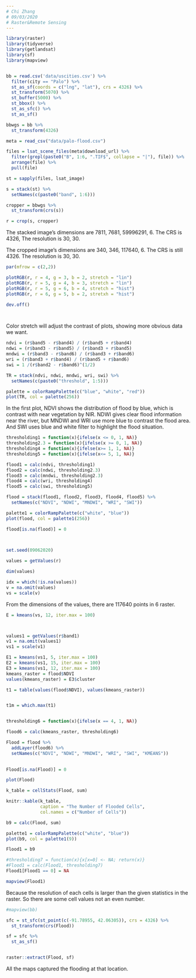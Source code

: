 ```yaml
---
# Chi Zhang
# 09/03/2020
# Raster&Remote Sensing
---
```



```r
library(raster)
library(tidyverse)
library(getlandsat)
library(sf)
library(mapview)


bb = read.csv('data/uscities.csv') %>%
  filter(city == "Palo") %>%
  st_as_sf(coords = c("lng", "lat"), crs = 4326) %>%
  st_transform(5070) %>%
  st_buffer(5000) %>%
  st_bbox() %>%
  st_as_sfc() %>%
  st_as_sf()

bbwgs = bb %>%
  st_transform(4326)

meta = read_csv("data/palo-flood.csv")

files = lsat_scene_files(meta$download_url) %>%
  filter(grepl(paste0("B", 1:6, ".TIF$", collapse = "|"), file)) %>%
  arrange(file) %>%
  pull(file)

st = sapply(files, lsat_image)

s = stack(st) %>%
  setNames(c(paste0("band", 1:6)))

cropper = bbwgs %>%
  st_transform(crs(s))

r = crop(s, cropper)


```
The stacked image's dimensions are 7811, 7681, 59996291, 6. The CRS is 4326, The resolution is 30, 30.

The cropped image's dimensions are 340, 346, 117640, 6. The CRS is still 4326. The resolution is 30, 30.


```r
par(mfrow = c(2,2))

plotRGB(r, r = 4, g = 3, b = 2, stretch = "lin")
plotRGB(r, r = 5, g = 4, b = 3, stretch = "lin")
plotRGB(r, r = 5, g = 6, b = 4, stretch = "hist")
plotRGB(r, r = 6, g = 5, b = 2, stretxh = "hist")

dev.off()




```

Color stretch will adjust the contrast of plots, showing more obvious data we want.

```r
ndvi = (r$band5 - r$band4) / (r$band5 + r$band4)
ndwi = (r$band3 - r$band5) / (r$band3 + r$band5)
mndwi = (r$band3 - r$band6) / (r$band3 + r$band6)
wri = (r$band3 + r$band4) / (r$band5 + r$band6)
swi = 1 /(r$band2 - r$band6)^(1/2)

TR = stack(ndvi, ndwi, mndwi, wri, swi) %>%
  setNames(c(paste0("threshold", 1:5)))

palette = colorRampPalette(c("blue", "white", "red"))
plot(TR, col = palette(256))

```

In the first plot, NDVI shows the distribution of flood by blue, which is contrast with near vegetation by NIR. NDWI gives clear flood information near the river, but MNDWI and WRI use more blue to contrast the flood area. And SWI uses blue and white filter to highlight the flood situation.

```r
thresholding1 = function(x){ifelse(x <= 0, 1, NA)}
thresholding2.3 = function(x){ifelse(x >= 0, 1, NA)}
thresholding4 = function(x){ifelse(x>= 1, 1, NA)}
thresholding5 = function(x){ifelse(x<= 5, 1, NA)}

flood1 = calc(ndvi, thresholding1)
flood2 = calc(ndwi, thresholding2.3)
flood3 = calc(mndwi, thresholding2.3)
flood4 = calc(wri, thresholding4)
flood5 = calc(swi, thresholding5)

flood = stack(flood1, flood2, flood3, flood4, flood5) %>%
  setNames(c("NDVI", "NDWI", "MNDWI", "WRI", "SWI"))

palette1 = colorRampPalette(c("white", "blue"))
plot(flood, col = palette1(256))

flood[is.na(flood)] = 0

 

```

```r
set.seed(09062020)

values = getValues(r)

dim(values)

idx = which(!is.na(values))
v = na.omit(values)
vs = scale(v)


```

From the dimensions of the values, there are 117640 points in 6 raster.

```r
E = kmeans(vs, 12, iter.max = 100)



values1 = getValues(r$band1)
v1 = na.omit(values1)
vs1 = scale(v1)

E1 = kmeans(vs1, 5, iter.max = 100)
E2 = kmeans(vs1, 15, iter.max = 100)
E3 = kmeans(vs1, 12, iter.max = 100)
kmeans_raster = flood$NDVI
values(kmeans_raster) = E3$cluster

t1 = table(values(flood$NDVI), values(kmeans_raster))


t1m = which.max(t1)


thresholding6 = function(x){ifelse(x == 4, 1, NA)}

flood6 = calc(kmeans_raster, thresholding6)

Flood = flood %>%
  addLayer(flood6) %>%
  setNames(c("NDVI", "NDWI", "MNDWI", "WRI", "SWI", "KMEANS"))
  

Flood[is.na(Flood)] = 0

plot(Flood)
```


```r
k_table = cellStats(Flood, sum)

knitr::kable(k_table, 
             caption = "The Number of Flooded Cells",
             col.names = c("Number of Cells"))

```



```r
b9 = calc(Flood, sum)

palette1 = colorRampPalette(c("white", "blue"))
plot(b9, col = palette1(9))

```

```r
Flood1 = b9

#thresholding7 = function(x){x[x=0] <- NA; return(x)}
#Flood1 = calc(Flood1, thresholding7)
Flood1[Flood1 == 0] = NA

mapview(Flood1)


```

Because the resolution of each cells is larger than the given statistics in the raster. So there are some cell values not an even number.




```r
#mapview(bb)

sfc = st_sfc(st_point(c(-91.78955, 42.06305)), crs = 4326) %>%
  st_transform(crs(Flood)) 

sf = sfc %>%
  st_as_sf()


raster::extract(Flood, sf)

```

All the maps captured the flooding at that location.









